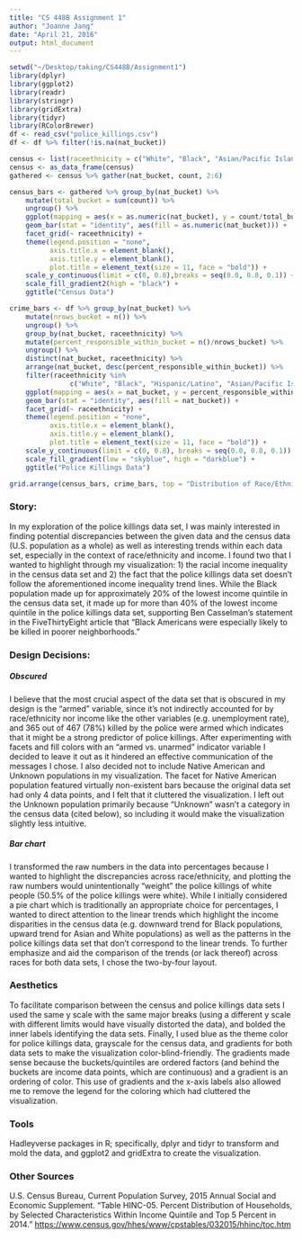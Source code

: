 ```yaml
---
title: "CS 448B Assignment 1"
author: "Joanne Jang"
date: "April 21, 2016"
output: html_document
---
```


```r
setwd("~/Desktop/taking/CS448B/Assignment1")
library(dplyr)
library(ggplot2)
library(readr)
library(stringr)
library(gridExtra)
library(tidyr)
library(RColorBrewer)
df <- read_csv("police_killings.csv")
df <- df %>% filter(!is.na(nat_bucket))
```

```r
census <- list(raceethnicity = c("White", "Black", "Asian/Pacific Islander", "Hispanic/Latino"), "1" = c(18207, 5569, 916, 3903), "2" = c(19639, 4113, 952, 4055), "3" = c(20332, 3365, 1066, 3583), "4" = c(20954, 2447, 1378, 2930), "5" = c(21131, 1704, 2020, 1768))
census <- as_data_frame(census)
gathered <- census %>% gather(nat_bucket, count, 2:6)
```

```r
census_bars <- gathered %>% group_by(nat_bucket) %>%
    mutate(total_bucket = sum(count)) %>%
    ungroup() %>%
    ggplot(mapping = aes(x = as.numeric(nat_bucket), y = count/total_bucket)) +
    geom_bar(stat = "identity", aes(fill = as.numeric(nat_bucket))) +
    facet_grid(~ raceethnicity) +
    theme(legend.position = "none",
          axis.title.x = element_blank(),
          axis.title.y = element_blank(),
          plot.title = element_text(size = 11, face = "bold")) +
    scale_y_continuous(limit = c(0, 0.8),breaks = seq(0.0, 0.8, 0.1)) +
    scale_fill_gradient2(high = "black") +
    ggtitle("Census Data")

crime_bars <- df %>% group_by(nat_bucket) %>%
    mutate(nrows_bucket = n()) %>%
    ungroup() %>%
    group_by(nat_bucket, raceethnicity) %>%
    mutate(percent_responsible_within_bucket = n()/nrows_bucket) %>%
    ungroup() %>%
    distinct(nat_bucket, raceethnicity) %>%
    arrange(nat_bucket, desc(percent_responsible_within_bucket)) %>%
    filter(raceethnicity %in%
               c("White", "Black", "Hispanic/Latino", "Asian/Pacific Islander")) %>%
    ggplot(mapping = aes(x = nat_bucket, y = percent_responsible_within_bucket)) +
    geom_bar(stat = "identity", aes(fill = nat_bucket)) +
    facet_grid(~ raceethnicity) +
    theme(legend.position = "none",
          axis.title.x = element_blank(),
          axis.title.y = element_blank(),
          plot.title = element_text(size = 11, face = "bold")) +
    scale_y_continuous(limit = c(0, 0.8), breaks = seq(0.0, 0.8, 0.1)) +
    scale_fill_gradient(low = "skyblue", high = "darkblue") +
    ggtitle("Police Killings Data")

grid.arrange(census_bars, crime_bars, top = "Distribution of Race/Ethnicity Within Income Quintile", bottom = "Income Quintile (Lowest Fifth to Highest Fifth)", left = "% Within N-th Income Quintile")
```


### Story:

In my exploration of the police killings data set, I was mainly interested in finding potential discrepancies between the given data and the census data (U.S. population as a whole) as well as interesting trends within each data set, especially in the context of race/ethnicity and income. I found two that I wanted to highlight through my visualization: 1) the racial income inequality in the census data set and 2) the fact that the police killings data set doesn’t follow the aforementioned income inequality trend lines. While the Black population made up for approximately 20% of the lowest income quintile in the census data set, it made up for more than 40% of the lowest income quintile in the police killings data set, supporting Ben Casselman’s statement in the FiveThirtyEight article that “Black Americans were especially likely to be killed in poorer neighborhoods.”


### Design Decisions:

##### Obscured
I believe that the most crucial aspect of the data set that is obscured in my design is the “armed” variable, since it’s not indirectly accounted for by race/ethnicity nor income like the other variables (e.g. unemployment rate), and 365 out of 467 (78%) killed by the police were armed which indicates that it might be a strong predictor of police killings. After experimenting with facets and fill colors with an “armed vs. unarmed” indicator variable I decided to leave it out as it hindered an effective communication of the messages I chose. I also decided not to include Native American and Unknown populations in my visualization. The facet for Native American population featured virtually non-existent bars because the original data set had only 4 data points, and I felt that it cluttered the visualization. I left out the Unknown population primarily because “Unknown” wasn’t a category in the census data (cited below), so including it would make the visualization slightly less intuitive.

##### Bar chart
I transformed the raw numbers in the data into percentages because I wanted to highlight the discrepancies across race/ethnicity, and plotting the raw numbers would unintentionally “weight” the police killings of white people (50.5% of the police killings were white). While I initially considered a pie chart which is traditionally an appropriate choice for percentages, I wanted to direct attention to the linear trends which highlight the income disparities in the census data (e.g. downward trend for Black populations, upward trend for Asian and White populations) as well as the patterns in the police killings data set that don’t correspond to the linear trends. To further emphasize and aid the comparison of the trends (or lack thereof) across races for both data sets, I chose the two-by-four layout.

### Aesthetics

To facilitate comparison between the census and police killings data sets I used the same y scale with the same major breaks (using a different y scale with different limits would have visually distorted the data), and bolded the inner labels identifying the data sets. Finally, I used blue as the theme color for police killings data, grayscale for the census data, and gradients for both data sets to make the visualization color-blind-friendly. The gradients made sense because the buckets/quintiles are ordered factors (and behind the buckets are income data points, which are continuous) and a gradient is an ordering of color. This use of gradients and the x-axis labels also allowed me to remove the legend for the coloring which had cluttered the visualization.

### Tools

Hadleyverse packages in R; specifically, dplyr and tidyr to transform and mold the data, and ggplot2 and gridExtra to create the visualization.

### Other Sources

U.S. Census Bureau, Current Population Survey, 2015 Annual Social and Economic Supplement. “Table HINC-05. Percent Distribution of Households, by Selected Characteristics Within Income Quintile and Top 5 Percent in 2014.” <https://www.census.gov/hhes/www/cpstables/032015/hhinc/toc.htm>